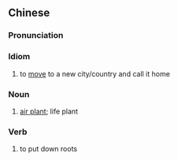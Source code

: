 ==Chinese==
{{zh-forms|type=22}}

===Pronunciation===
{{zh-pron
|m=luòdì shēnggēn
|c=lok6 dei6 saang1 gan1
|cat=id
}}

===Idiom===
{{zh-idiom}}

# to [[move]] to a new city/country and call it home

===Noun===
{{zh-noun}}

# {{lb|zh|botany}} [[air plant]]; life plant

===Verb===
{{zh-verb}}

# to put down roots